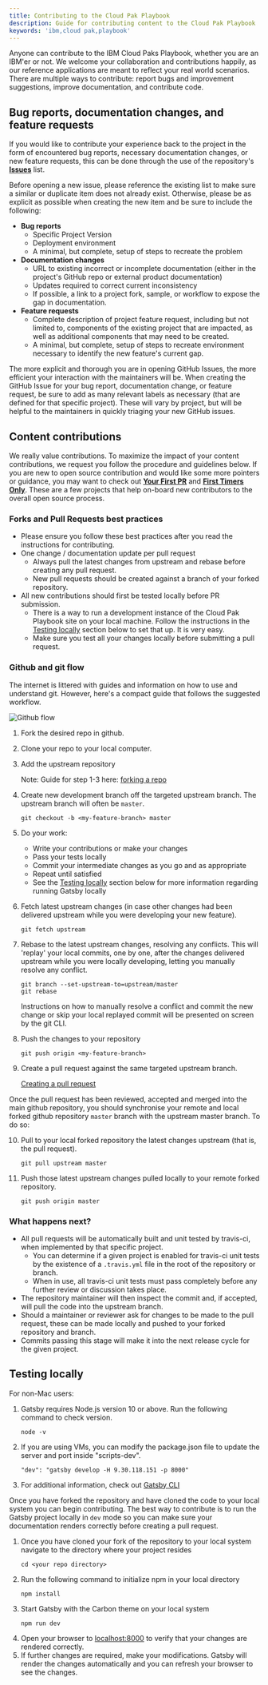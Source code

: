 ```yaml
---
title: Contributing to the Cloud Pak Playbook
description: Guide for contributing content to the Cloud Pak Playbook
keywords: 'ibm,cloud pak,playbook'
---
```


<PageDescription>

Anyone can contribute to the IBM Cloud Paks Playbook, whether you are an IBM'er or not.
We welcome your collaboration and contributions happily, as our reference applications are meant to reflect your real world scenarios.
There are multiple ways to contribute: report bugs and improvement suggestions, improve documentation, and contribute code.
</PageDescription> 

## Bug reports, documentation changes, and feature requests

If you would like to contribute your experience back to the project in the form of encountered bug reports, necessary documentation changes, or new feature requests, this can be done through the use of the repository's [**Issues**](https://github.com/ibm-cloud-architecture/cloudpak8s/issues) list.  

Before opening a new issue, please reference the existing list to make sure a similar or duplicate item does not already exist.  Otherwise, please be as explicit as possible when creating the new item and be sure to include the following:

- **Bug reports**
  - Specific Project Version
  - Deployment environment
  - A minimal, but complete, setup of steps to recreate the problem
- **Documentation changes**
  - URL to existing incorrect or incomplete documentation (either in the project's GitHub repo or external product documentation)
  - Updates required to correct current inconsistency
  - If possible, a link to a project fork, sample, or workflow to expose the gap in documentation.
- **Feature requests**
  - Complete description of project feature request, including but not limited to, components of the existing project that are impacted, as well as additional components that may need to be created.
  - A minimal, but complete, setup of steps to recreate environment necessary to identify the new feature's current gap.

The more explicit and thorough you are in opening GitHub Issues, the more efficient your interaction with the maintainers will be.  When creating the GitHub Issue for your bug report, documentation change, or feature request, be sure to add as many relevant labels as necessary (that are defined for that specific project).  These will vary by project, but will be helpful to the maintainers in quickly triaging your new GitHub issues.

## Content contributions

We really value contributions. To maximize the impact of your content contributions, we request you follow the procedure and guidelines below.  If you are new to open source contribution and would like some more pointers or guidance, you may want to check out [**Your First PR**](http://yourfirstpr.github.io/) and [**First Timers Only**](https://www.firsttimersonly.com/).  These are a few projects that help on-board new contributors to the overall open source process.

### Forks and Pull Requests best practices
- Please ensure you follow these best practices after you read the instructions for contributing.
- One change / documentation update per pull request
  - Always pull the latest changes from upstream and rebase before creating any pull request.  
  - New pull requests should be created against a branch of your forked repository.
- All new contributions should first be tested locally before PR submission.
  - There is a way to run a development instance of the Cloud Pak Playbook site on your local machine. Follow the instructions in the <a href="/contribute/#testing-locally" title="Testing locally"><span>Testing locally</span></a> section below to set that up. It is very easy. 
  - Make sure you test all your changes locally before submitting a pull request.

### Github and git flow

The internet is littered with guides and information on how to use and understand git.
However, here's a compact guide that follows the suggested workflow.

![Github flow](https://ibm-cloud-architecture.github.io/assets/img/github_flow.png)

1. Fork the desired repo in github.

2. Clone your repo to your local computer.

3. Add the upstream repository

    Note: Guide for step 1-3 here: [forking a repo](https://help.github.com/articles/fork-a-repo/)

4. Create new development branch off the targeted upstream branch.  The upstream branch will often be `master`.

    ```
    git checkout -b <my-feature-branch> master
    ```

5. Do your work:
   - Write your contributions or make your changes
   - Pass your tests locally
   - Commit your intermediate changes as you go and as appropriate
   - Repeat until satisfied
   - See the <a href="/contribute/#testing-locally" title="Testing locally"><span>Testing locally</span></a> section below for more information regarding running Gatsby locally

6. Fetch latest upstream changes (in case other changes had been delivered upstream while you were developing your new feature).

    ```
    git fetch upstream
    ```
7. Rebase to the latest upstream changes, resolving any conflicts. This will 'replay' your local commits, one by one, after the changes delivered upstream while you were locally developing, letting you manually resolve any conflict.

    ```
    git branch --set-upstream-to=upstream/master
    git rebase
    ```
    Instructions on how to manually resolve a conflict and commit the new change or skip your local replayed commit will be presented on screen by the git CLI.

8. Push the changes to your repository

    ```
    git push origin <my-feature-branch>
    ```

9. Create a pull request against the same targeted upstream branch.

    [Creating a pull request](https://help.github.com/articles/creating-a-pull-request/)

Once the pull request has been reviewed, accepted and merged into the main github repository, you should synchronise your remote and local forked github repository `master` branch with the upstream master branch. To do so:

10. Pull to your local forked repository the latest changes upstream (that is, the pull request).

    ```
    git pull upstream master
    ```

11. Push those latest upstream changes pulled locally to your remote forked repository.

    ```
    git push origin master
    ```

### What happens next?
- All pull requests will be automatically built and unit tested by travis-ci, when implemented by that specific project.
  - You can determine if a given project is enabled for travis-ci unit tests by the existence of a `.travis.yml` file in the root of the repository or branch.
  - When in use, all travis-ci unit tests must pass completely before any further review or discussion takes place.
- The repository maintainer will then inspect the commit and, if accepted, will pull the code into the upstream branch.
- Should a maintainer or reviewer ask for changes to be made to the pull request, these can be made locally and pushed to your forked repository and branch.
- Commits passing this stage will make it into the next release cycle for the given project.

## Testing locally

For non-Mac users:

1. Gatsby requires Node.js version 10 or above. Run the following command to check version.
   ```
   node -v
   ```
2. If you are using VMs, you can modify the package.json file to update the server and port inside "scripts-dev".
   ```
   "dev": "gatsby develop -H 9.30.118.151 -p 8000"
   ```
3. For additional information, check out [Gatsby CLI](https://www.gatsbyjs.org/docs/gatsby-cli/)

Once you have forked the repository and have cloned the code to your local system you can begin contributing. The best way to contribute is to run the Gatsby project locally in `dev` mode so you can make sure your documentation renders correctly before creating a pull request.

1. Once you have cloned your fork of the repository to your local system navigate to the directory where your project resides
   ```
   cd <your repo directory>
   ```
2. Run the following command to initialize npm in your local directory
   ```
   npm install
   ```
3. Start Gatsby with the Carbon theme on your local system
   ```
   npm run dev
   ```
4. Open your browser to [localhost:8000](http://localhost:8000/) to verify that your changes are rendered correctly.
5. If further changes are required, make your modifications. Gatsby will render the changes automatically and you can refresh your browser to see the changes.
